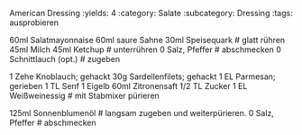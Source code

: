 American Dressing
:yields: 4
:category: Salate
:subcategory: Dressing
:tags: ausprobieren

60ml Salatmayonnaise
60ml saure Sahne
30ml Speisequark
# glatt rühren
45ml Milch
45ml Ketchup
# unterrühren
0 Salz, Pfeffer
# abschmecken
0 Schnittlauch (opt.)
# zugeben

1 Zehe Knoblauch; gehackt
30g Sardellenfilets; gehackt
1 EL Parmesan; gerieben
1 TL Senf
1 Eigelb
60ml Zitronensaft
1/2 TL Zucker
1 EL Weißweinessig
# mit Stabmixer pürieren

125ml Sonnenblumenöl
# langsam zugeben und weiterpürieren.
0 Salz, Pfeffer
# abschmecken